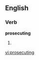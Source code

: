 
==English==

===Verb===
'''prosecuting'''

# {{present participle of|[[prosecute]]}}

[[vi:prosecuting]]